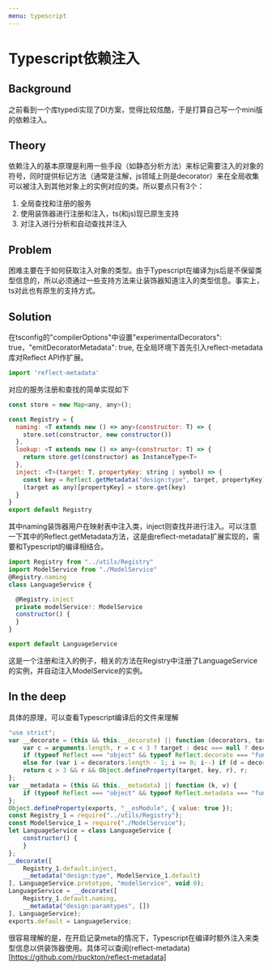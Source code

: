 ```yaml
---
menu: typescript
---
```

# Typescript依赖注入

## Background
之前看到一个库typedi实现了DI方案，觉得比较炫酷，于是打算自己写一个mini版的依赖注入。

## Theory
依赖注入的基本原理是利用一些手段（如静态分析方法）来标记需要注入的对象的符号，同时提供标记方法（通常是注解，js领域上则是decorator）来在全局收集可以被注入到其他对象上的实例对应的类。所以要点只有3个：  
1. 全局查找和注册的服务
2. 使用装饰器进行注册和注入，ts(和js)现已原生支持
3. 对注入进行分析和自动查找并注入

## Problem
困难主要在于如何获取注入对象的类型。由于Typescript在编译为js后是不保留类型信息的，所以必须通过一些支持方法来让装饰器知道注入的类型信息。事实上，ts对此也有原生的支持方式。

## Solution
在tsconfig的"compilerOptions"中设置"experimentalDecorators": true，"emitDecoratorMetadata": true, 在全局环境下首先引入reflect-metadata库对Reflect API作扩展。
```js
import 'reflect-metadata'
```
对应的服务注册和查找的简单实现如下
```js
const store = new Map<any, any>();

const Registry = {
  naming: <T extends new () => any>(constructor: T) => {
    store.set(constructor, new constructor())
  },
  lookup: <T extends new () => any>(constructor: T) => {
    return store.get(constructor) as InstanceType<T>
  },
  inject: <T>(target: T, propertyKey: string | symbol) => {
    const key = Reflect.getMetadata("design:type", target, propertyKey);
    (target as any)[propertyKey] = store.get(key)
  }
}
export default Registry
```
其中naming装饰器用户在映射表中注入类，inject则查找并进行注入。可以注意一下其中的Reflect.getMetadata方法，这是由reflect-metadata扩展实现的，需要和Typescript的编译相结合。


```js
import Registry from "../utils/Registry"
import ModelService from "./ModelService"
@Registry.naming
class LanguageService {

  @Registry.inject
  private modelService!: ModelService
  constructor() {
  }
}

export default LanguageService
```
这是一个注册和注入的例子，相关的方法在Registry中注册了LanguageService的实例，并自动注入ModelService的实例。

## In the deep
具体的原理，可以查看Typescript编译后的文件来理解
```js
"use strict";
var __decorate = (this && this.__decorate) || function (decorators, target, key, desc) {
    var c = arguments.length, r = c < 3 ? target : desc === null ? desc = Object.getOwnPropertyDescriptor(target, key) : desc, d;
    if (typeof Reflect === "object" && typeof Reflect.decorate === "function") r = Reflect.decorate(decorators, target, key, desc);
    else for (var i = decorators.length - 1; i >= 0; i--) if (d = decorators[i]) r = (c < 3 ? d(r) : c > 3 ? d(target, key, r) : d(target, key)) || r;
    return c > 3 && r && Object.defineProperty(target, key, r), r;
};
var __metadata = (this && this.__metadata) || function (k, v) {
    if (typeof Reflect === "object" && typeof Reflect.metadata === "function") return Reflect.metadata(k, v);
};
Object.defineProperty(exports, "__esModule", { value: true });
const Registry_1 = require("../utils/Registry");
const ModelService_1 = require("./ModelService");
let LanguageService = class LanguageService {
    constructor() {
    }
};
__decorate([
    Registry_1.default.inject,
    __metadata("design:type", ModelService_1.default)
], LanguageService.prototype, "modelService", void 0);
LanguageService = __decorate([
    Registry_1.default.naming,
    __metadata("design:paramtypes", [])
], LanguageService);
exports.default = LanguageService;
```
很容易理解的是，在开启记录meta的情况下，Typescript在编译时额外注入来类型信息以供装饰器使用。具体可以查阅(reflect-metadata)[https://github.com/rbuckton/reflect-metadata]